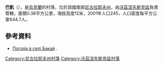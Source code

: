 {{coord|47|24|52|N|31|29|56|E|scale:100000|display=title}}

'''巴凱'''（{{lang-uk|Бакай}}），是[[烏克蘭|烏克蘭]]的村落，位於該國南部[[尼古拉耶夫州|尼古拉耶夫州]]，由[[沃茲涅先斯克區|沃茲涅先斯克區]]負責管轄，面積0.38平方公里，海拔高度12米，2001年人口245，人口密度每平方公里644.7人。

==參考資料==
* [http://weather.in.ua/ua/nikolaevskaja/546 Погода в селі Бакай] {{Wayback|url=http://weather.in.ua/ua/nikolaevskaja/546 |date=20160606232845 }}.

[[Category:尼古拉耶夫州村落|Category:尼古拉耶夫州村落]]
[[Category:沃茲涅先斯克區村落|Category:沃茲涅先斯克區村落]]


{{Mykolaiv-geo-stub}}